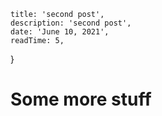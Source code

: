 
    title: 'second post',
    description: 'second post',
    date: 'June 10, 2021',
    readTime: 5,
}


# Some more stuff
